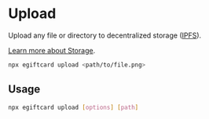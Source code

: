 # Upload

Upload any file or directory to decentralized storage ([IPFS](/glossary/ipfs)).

[Learn more about Storage](/infrastructure/storage/overview).

```bash
npx egiftcard upload <path/to/file.png>
```

## Usage

```bash
npx egiftcard upload [options] [path]
```
